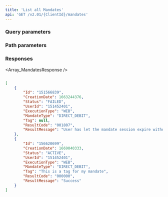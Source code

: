 ```yaml
---
title: 'List all Mandates'  
api: 'GET /v2.01/{ClientId}/mandates'  
---
```




### Query parameters  

<BeforeDate2 />  

<AfterDate2 />  

### Path parameters  

<MandateId />  

### Responses  

<AccordionGroup><Accordion title="200">  

<Array_MandatesResponse /></Accordion></AccordionGroup>  

<ResponseExample>  

```json 200  

[
    {
        "Id": "151566839",
        "CreationDate": 1663244376,
        "Status": "FAILED",
        "UserId": "151452401",
        "ExecutionType": "WEB",
        "MandateType": "DIRECT_DEBIT",
        "Tag": null,
        "ResultCode": "001807",
        "ResultMessage": "User has let the mandate session expire without confirming"
    },
    {
        "Id": "156620699",
        "CreationDate": 1669040333,
        "Status": "ACTIVE",
        "UserId": "151452401",
        "ExecutionType": "WEB",
        "MandateType": "DIRECT_DEBIT",
        "Tag": "This is a tag for my mandate",
        "ResultCode": "000000",
        "ResultMessage": "Success"
    }
]  

 ```  

</ResponseExample>  

<RequestExample>  
    <NodeListAllMandates />
    <RubyListMandates />
    <JavaListMandates />
    <PythonListMandates />
    <NetListMandates />
</RequestExample>